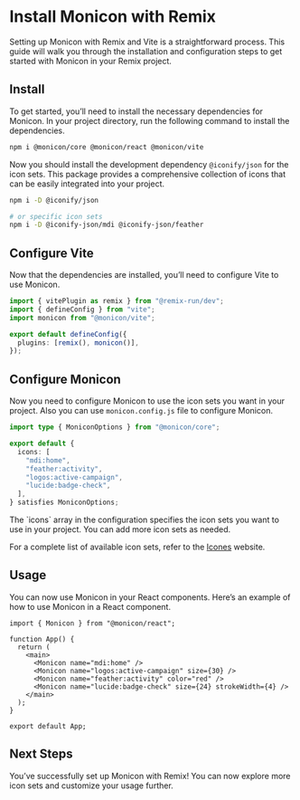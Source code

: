 
# Install Monicon with Remix

Setting up Monicon with Remix and Vite is a straightforward process. This guide will walk you through the installation and configuration steps to get started with Monicon in your Remix project.

<Steps>

## Install

To get started, you’ll need to install the necessary dependencies for Monicon. In your project directory, run the following command to install the dependencies.

```sh npm2yarn copy
npm i @monicon/core @monicon/react @monicon/vite
```

Now you should install the development dependency `@iconify/json` for the icon sets. This package provides a comprehensive collection of icons that can be easily integrated into your project.

```sh npm2yarn copy
npm i -D @iconify/json

# or specific icon sets
npm i -D @iconify-json/mdi @iconify-json/feather
```

## Configure Vite

Now that the dependencies are installed, you’ll need to configure Vite to use Monicon.

```ts filename="vite.config.ts" copy
import { vitePlugin as remix } from "@remix-run/dev";
import { defineConfig } from "vite";
import monicon from "@monicon/vite";

export default defineConfig({
  plugins: [remix(), monicon()],
});
```

## Configure Monicon

Now you need to configure Monicon to use the icon sets you want in your project. Also you can use `monicon.config.js` file to configure Monicon.

```ts filename="monicon.config.ts" copy
import type { MoniconOptions } from "@monicon/core";

export default {
  icons: [
    "mdi:home",
    "feather:activity",
    "logos:active-campaign",
    "lucide:badge-check",
  ],
} satisfies MoniconOptions;
```

<Callout>
The `icons` array in the configuration specifies the icon sets you want to use in your project. You can add more icon sets as needed.

For a complete list of available icon sets, refer to the [Icones](https://icones.js.org/) website.

</Callout>

## Usage

You can now use Monicon in your React components. Here’s an example of how to use Monicon in a React component.

```tsx filename="app/routes/_index.tsx" copy
import { Monicon } from "@monicon/react";

function App() {
  return (
    <main>
      <Monicon name="mdi:home" />
      <Monicon name="logos:active-campaign" size={30} />
      <Monicon name="feather:activity" color="red" />
      <Monicon name="lucide:badge-check" size={24} strokeWidth={4} />
    </main>
  );
}

export default App;
```

## Next Steps

You’ve successfully set up Monicon with Remix! You can now explore more icon sets and customize your usage further.

</Steps>
